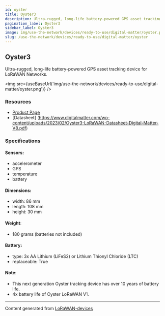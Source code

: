 ```yaml
---
id: oyster
title: Oyster3
description: Ultra-rugged, long-life battery-powered GPS asset tracking device for LoRaWAN Networks
pagination_label: Oyster3
sidebar_label: Oyster3
image: img/use-the-network/devices/ready-to-use/digital-matter/oyster.png
slug: /use-the-network/devices/ready-to-use/digital-matter/oyster
---
```



## Oyster3

Ultra-rugged, long-life battery-powered GPS asset tracking device for LoRaWAN Networks.

<img src={useBaseUrl('img/use-the-network/devices/ready-to-use/digital-matter/oyster.png')} />

### Resources

- [Product Page](https://www.digitalmatter.com/devices/oyster-lorawan)
- [Datasheet]
  (https://www.digitalmatter.com/wp-content/uploads/2023/02/Oyster3-LoRaWAN-Datasheet-Digital-Matter-V8.pdf)

### Specifications

#### Sensors:

- accelerometer
- GPS
- temperature
- battery

#### Dimensions:

- width: 86 mm
- length: 108 mm
- height: 30 mm

#### Weight:

- 180 grams (batteries not included)

#### Battery:

- type: 3x AA Lithium (LiFeS2) or Lithium Thionyl Chloride (LTC)
- replaceable: True

#### Note:
- This next generation Oyster tracking device has over 10 years of battery life.
- 4x battery life of Oyster LoRaWAN V1.

---

Content generated from [LoRaWAN-devices](https://github.com/TheThingsNetwork/lorawan-devices)
